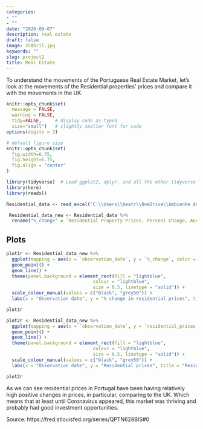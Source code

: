 ```yaml
---
categories:
- ""
- ""
date: "2020-09-07"
description: real estate
draft: false
image: 25Abril.jpg
keywords: ""
slug: project2
title: Real Estate
---
```


To understand the movements of the Portuguese Real Estate Market, let's look at the movements of the Residential properties' prices and compare it with the movements in the UK.

```r
knitr::opts_chunk$set(
  message = FALSE, 
  warning = FALSE, 
  tidy=FALSE,     # display code as typed
  size="small")   # slightly smaller font for code
options(digits = 3)

# default figure size
knitr::opts_chunk$set(
  fig.width=6.75, 
  fig.height=6.75,
  fig.align = "center"
)
```

```r
library(tidyverse)  # Load ggplot2, dplyr, and all the other tidyverse packages
library(here)
library(readxl)
```



```r
Residential_data <- read_excel('C:\\Users\\beatr\\OneDrive\\Ambiente de Trabalho\\Residential Property Prices.xls')


```

```r
 Residential_data_new <- Residential_data %>%  
  rename("%_change" = `Residential Property Prices, Percent Change, Annual, Not Seasonally Adjusted`, "residential_prices" = `Residential Property Prices, Index 2010=100, Annual, Not Seasonally Adjusted`)


```

## Plots

```r
plot1r <- Residential_data_new %>% 
  ggplot(mapping = aes(x = `observation_date`, y = `%_change`, color = Country)) +
  geom_point() +
  geom_line() +
  theme(panel.background = element_rect(fill = "lightblue",
                                colour = "lightblue",
                                size = 0.5, linetype = "solid")) +
  scale_colour_manual(values = c("black", "grey50")) +
  labs(x = "Observation date", y = "% change in residential prices", title = "% change in residential prices in Portugal and in the UK")

plot1r
```


```r
plot2r <- Residential_data_new %>% 
  ggplot(mapping = aes(x = `observation_date`, y = `residential_prices`, color = Country)) +
  geom_point() +
  geom_line() +
  theme(panel.background = element_rect(fill = "lightblue",
                                colour = "lightblue",
                                size = 0.5, linetype = "solid")) +
  scale_colour_manual(values = c("black", "grey50")) +
  labs(x = "Observation date", y = "Residential prices", title = "Residential prices in Portugal and in the UK", subtitle = "Index 2010 = 100")

plot2r
```

As we can see residential prices in Portugal have been having relatively high positive changes in prices, in particular, comparing to the UK. Which means that at least until Coronavirus appeared, this market was thriving and probably had good investment opportunities.

Source: https://fred.stlouisfed.org/series/QPTN628BIS#0
